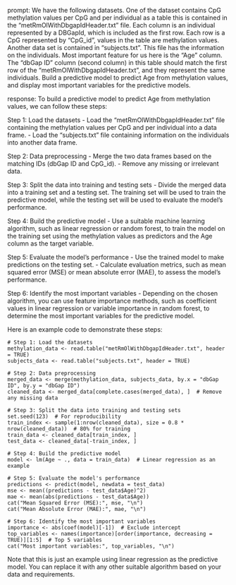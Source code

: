 prompt:
We have the following datasets. One of the dataset contains CpG methylation values per CpG and per individual as a table this is contained in the “metRmOlWithDbgapIdHeader.txt” file. Each column is an individual represented by a DBGapId, which is included as the first row. Each row is a CpG represented by "CpG_id", values in the table are methylation values. Another data set is contained in “subjects.txt”. This file has the information on the individuals. Most important feature for us here is the "Age" column. The "dbGap ID" column (second column) in this table should match the first row of the "metRmOlWithDbgapIdHeader.txt", and they represent the same individuals. Build a predictive model to predict Age from methylation values, and display most important variables for the predictive models. 

response:
To build a predictive model to predict Age from methylation values, we can follow these steps:

Step 1: Load the datasets
- Load the "metRmOlWithDbgapIdHeader.txt" file containing the methylation values per CpG and per individual into a data frame.
- Load the "subjects.txt" file containing information on the individuals into another data frame.

Step 2: Data preprocessing
- Merge the two data frames based on the matching IDs (dbGap ID and CpG_id).
- Remove any missing or irrelevant data.

Step 3: Split the data into training and testing sets
- Divide the merged data into a training set and a testing set. The training set will be used to train the predictive model, while the testing set will be used to evaluate the model's performance.

Step 4: Build the predictive model
- Use a suitable machine learning algorithm, such as linear regression or random forest, to train the model on the training set using the methylation values as predictors and the Age column as the target variable.

Step 5: Evaluate the model's performance
- Use the trained model to make predictions on the testing set.
- Calculate evaluation metrics, such as mean squared error (MSE) or mean absolute error (MAE), to assess the model's performance.

Step 6: Identify the most important variables
- Depending on the chosen algorithm, you can use feature importance methods, such as coefficient values in linear regression or variable importance in random forest, to determine the most important variables for the predictive model.

Here is an example code to demonstrate these steps:

```
# Step 1: Load the datasets
methylation_data <- read.table("metRmOlWithDbgapIdHeader.txt", header = TRUE)
subjects_data <- read.table("subjects.txt", header = TRUE)

# Step 2: Data preprocessing
merged_data <- merge(methylation_data, subjects_data, by.x = "dbGap ID", by.y = "dbGap ID")
cleaned_data <- merged_data[complete.cases(merged_data), ]  # Remove any missing data

# Step 3: Split the data into training and testing sets
set.seed(123)  # For reproducibility
train_index <- sample(1:nrow(cleaned_data), size = 0.8 * nrow(cleaned_data))  # 80% for training
train_data <- cleaned_data[train_index, ]
test_data <- cleaned_data[-train_index, ]

# Step 4: Build the predictive model
model <- lm(Age ~ ., data = train_data)  # Linear regression as an example

# Step 5: Evaluate the model's performance
predictions <- predict(model, newdata = test_data)
mse <- mean((predictions - test_data$Age)^2)
mae <- mean(abs(predictions - test_data$Age))
cat("Mean Squared Error (MSE):", mse, "\n")
cat("Mean Absolute Error (MAE):", mae, "\n")

# Step 6: Identify the most important variables
importance <- abs(coef(model)[-1])  # Exclude intercept
top_variables <- names(importance)[order(importance, decreasing = TRUE)][1:5]  # Top 5 variables
cat("Most important variables:", top_variables, "\n")
```

Note that this is just an example using linear regression as the predictive model. You can replace it with any other suitable algorithm based on your data and requirements.
